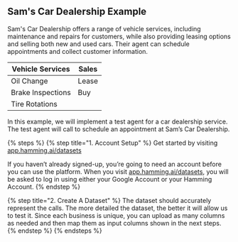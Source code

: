 ## Sam's Car Dealership Example

Sam's Car Dealership offers a range of vehicle services, including maintenance and repairs for customers, while also providing leasing options and selling both new and used cars. Their agent can schedule appointments and collect customer information.

| Vehicle Services  | Sales     | 
|------------|------------------|
| Oil Change | Lease            |
| Brake Inspections | Buy       |
| Tire Rotations |              | 


In this example, we will implement a test agent for a car dealership service. The test agent will call to schedule an appointment at Sam’s Car Dealership.


{% steps %}
  {% step title="1. Account Setup" %}
  Get started by visiting [app.hamming.ai/datasets](https://app.hamming.ai/datasets?page=1)
  
  If you haven’t already signed-up, you’re going to need an account before you can use the platform. When you visit [app.hamming.ai/datasets](https://app.hamming.ai/datasets?page=1), you will be asked to log in using either your Google Account or your Hamming Account.
  {% endstep %}

  {% step title="2. Create A Dataset" %}
  The dataset should accurately represent the calls. The more detailed the dataset, the better it will allow us to test it. Since each business is unique, you can upload as many columns as needed and then map them as input columns shown in the next steps.
  {% endstep %}
{% endsteps %}





